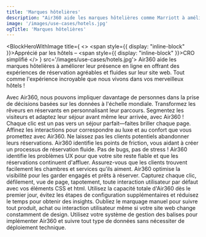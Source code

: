 ```yaml
---
title: 'Marques hôtelières'
description: "Air360 aide les marques hôtelières comme Marriott à améliorer leur présence en ligne en offrant des expériences de réservation personnalisées et fluides, adaptées aux préférences uniques de chaque client. En identifiant les zones où les utilisateurs rencontrent des difficultés, de la sélection de la chambre au paiement, Air360 s'assure que chaque potentiel obstacle est éliminé, augmentant ainsi les conversions de réservation et la fidélité des clients."
image: '/images/use-cases/hotels.jpg'
ogTitle: 'Marques hôtelières'
---
```


<BlockHeroWithImage title={
    <>
      <span style={{ display: "inline-block" }}>Apprécié par les hôtels –</span> <span style={{ display: "inline-block" }}>CRO simplifié</span>
    </>
  } src='/images/use-cases/hotels.jpg'>
  Air360 aide les marques hôtelières à améliorer leur présence en ligne en offrant des expériences de réservation agréables et fluides sur leur site web. Tout comme l'expérience incroyable que nous vivons dans vos merveilleux hôtels !
</BlockHeroWithImage>

<ShowcaseLogos>
  <ClubMed />
</ShowcaseLogos>

<BlockTestimonial name='ClubMed' src='/logo-brand/club-med.svg'>
  Avec Air360, nous pouvons impliquer davantage de personnes dans la prise de décisions basées sur les données à l'échelle mondiale.
</BlockTestimonial>

<SlideFeature title='Comment Air360 aide-t-il les marques hôtelières ?'>
  <Slide title='Créer des expériences qui convertissent' src='/images/use-cases/slides/slide1.webp' shadow={false}>
    Transformez les rêveurs en réservants en personnalisant leur parcours. Segmentez les visiteurs et adaptez leur séjour avant même leur arrivée, avec Air360 !
  </Slide>
  <Slide title='La meilleure version possible de chaque page' src='/images/use-cases/slides/slide2.webp' shadow={false}>
    Chaque clic est un pas vers un séjour parfait—faites briller chaque page. Affinez les interactions pour correspondre au luxe et au confort que vous promettez avec Air360.
  </Slide>
  <Slide title="Simplifiez l'expérience de réservation" src='/images/use-cases/slides/slide3.webp' shadow={false}>
    Ne laissez pas les clients potentiels abandonner leurs réservations. Air360 identifie les points de friction, vous aidant à créer un processus de réservation fluide.
  </Slide>
  <Slide title='Assurez le bon fonctionnement de votre site' src='/images/use-cases/slides/slide4.webp' shadow={false}>
    Pas de bugs, pas de stress ! Air360 identifie les problèmes UX pour que votre site reste fiable et que les réservations continuent d'affluer.
  </Slide>
  <Slide title='Gardez vos clients satisfaits' src='/images/use-cases/slides/slide5.webp' shadow={false}>
    Assurez-vous que les clients trouvent facilement les chambres et services qu'ils aiment. Air360 optimise la visibilité pour les garder engagés et prêts à réserver.
  </Slide>
</SlideFeature>

<GalleryBlocks title='Comme un voyage dans le temps—Mais plus facile !'>
  <Block title='Suivi automatique' icon='robot-astromech' color='orange'>
    Capturez chaque clic, défilement, vue de page, tapotement, toute interaction utilisateur par défaut avec vos éléments CSS et html.
  </Block>
  <Block title="Prêt à l'emploi" icon='bolt' color='purple'>
    Utilisez la capacité totale d'Air360 dès le premier jour, évitez les étapes de configuration supplémentaires et réduisez le temps pour obtenir des insights.
  </Block>
  <Block title='Sans étiquette' icon='tag' color='orange'>
    Oubliez le marquage manuel pour suivre tout produit, achat ou interaction utilisateur même si votre site web change constamment de design.
  </Block>
  <Block title='Sans code' icon='code' color='purple'>
    Utilisez votre système de gestion des balises pour implémenter Air360 et suivre tout type de données sans nécessiter de déploiement technique.
  </Block>
</GalleryBlocks>

<BlockSection lp>
  <LaundryList lang="fr" items={['Créer des expériences qui convertissent', 'La meilleure version possible de chaque page', "Simplifier l'expérience de réservation", 'Maintenir votre site en bon état de fonctionnement', 'Garder vos invités heureux']} />
</BlockSection>

<BlockFeature title='Tout ce dont vous avez besoin pour créer la meilleure expérience utilisateur possible'>
  <Feature name='Suivi automatique' icon='robot-astromech' />
  <Feature name='Collecte de données personnalisée' icon='database' />
  <Feature name="Détection d'erreurs sans code" icon='message-exclamation' />
  <Feature name='Segments avancés' icon='square-kanban' />
  <Feature name="Analyse de l'entonnoir" icon='filter-circle-dollar' />
  <Feature name='Parcours utilisateur' icon='cart-shopping' />
  <Feature name='Analyse sur la page' icon='user-magnifying-glass' />
  <Feature name='Replays de sessions' icon='clapperboard-play' />
</BlockFeature>

<BlockSection className='mb-15'>
  <IncreaseConversionWrapper />
</BlockSection>
